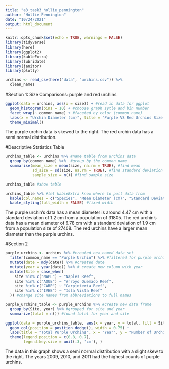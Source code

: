 ```yaml
---
title: "a3_task3_hollie_pennington"
author: "Hollie Pennington"
date: "10/24/2021"
output: html_document
---
```


```r
knitr::opts_chunk$set(echo = TRUE, warnings = FALSE)
library(tidyverse)
library(here)
library(ggplot2)
library(kableExtra)
library(lubridate)
library(janitor)
library(plotly)
```

```r
urchins <- read_csv(here("data", "urchins.csv")) %>% 
  clean_names
```

#Section 1: Size Comparisons: purple and red urchins 

```r
ggplot(data = urchins, aes(x = size)) + #read in data for ggplot
  geom_histogram(bins = 10) + #choose graph sytle and bin number
  facet_wrap(~ common_name) + #faceted by color (common name)
  labs(x = "Urchin Diameter (cm)", title = "Purple VS Red Urchins Size Comparison", caption = "Figure 1: Shows the distribution of size in diameter (cm) in purple sea urchins compared to \n red sea urchins.") + #labeled graphs
  theme_minimal()
```
The purple urchin data is skewed to the right. The red urchin data has a semi normal distribution. 

#Descriptive Statistics Table 

```r
urchins_table <- urchins %>% #name table from urchins data
  group_by(common_name) %>%  #group by the common name 
  summarise(mean_size = mean(size, na.rm = TRUE), #find mean 
            sd_size = sd(size, na.rm = TRUE), #find standard deviation
            sample_size = n()) #find sample size 

urchins_table #show table 

urchins_table %>% #let kableExtra know where to pull data from 
  kable(col.names = c("Species", "Mean Diameter (cm)", "Standard Deviation (cm)", "Samlple Size (n)"), caption = "<b> Table 1 </b> Table compares mean diameter in cm, standard deviation in cm, and sample size number between purple and red urchins") %>% #named columns and added caption
  kable_styling(full_width = FALSE) #fixed width 
```
The purple urchin's data has a mean diameter is around 4.47 cm with a standard deviation of 1.2 cm from a population of 31805. The red urchin's data has a mean diameter of 6.78 cm with a standard deviation of 1.9 cm from a population size of 27408. The red urchins have a larger mean diameter than the purple urchins. 

#Section 2

```r
purple_urchins <- urchins %>% #created new_named data set
  filter(common_name == "Purple Urchin") %>% #filtered for purple urchins
  mutate(date = mdy(date)) %>% #created date 
  mutate(year = year(date)) %>% # create new column with year 
  mutate(Site = case_when(
    site %in% c("NAPL") ~ "Naples Reef", 
    site %in% c("AQUE") ~ "Arroyo Quemado Reef",
    site %in% c("CARP") ~ "Carpinteria Reef",
    site %in% c("IVEE") ~ "Isla Vista Reef"
  )) #change site names from abbreviations to full names
```

```r
purple_urchins_table <- purple_urchins %>% #create new data frame
  group_by(Site, year) %>% #grouped for site and year
  summarize(total = n()) #found total for year and site 
```

```r
ggplot(data = purple_urchins_table, aes(x = year, y = total, fill = Site)) +
  geom_col(position = position_dodge(), width = 0.75) + 
  labs(title = "Total Purple Urchins", x = "Year", y = "Number of Urchins", caption = "Figure 2: Graph showing total number of purple urchins found in various sites from years \n 2008 to 2020. Sites include Arroyo Quemado Reef, Caprinteria Reef, Isla Vista Reef, \n Naples Reef, and not recoreded on a beach. The year 2009 had the highest number \n of total urchins in every beach site. Carpinteria Reef was the single beach with the \n higest recorded purple urchin count.") + 
  theme(legend.position = c(0.8, 0.7), 
        legend.key.size = unit(.3, 'cm'), )
```
The data in this graph shows a semi normal distribution with a slight skew to the right. The years 2009, 2010, and 2011 had the highest counts of purple urchins. 